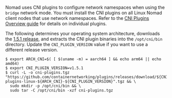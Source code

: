 Nomad uses CNI plugins to configure network namespaces when using the `bridge`
network mode. You must install the CNI plugins on all Linux Nomad client nodes that use network namespaces. Refer to the [CNI Plugins Overview guide](https://www.cni.dev/plugins/current/) for details on individual plugins.

The following determines your operating system architecture, downloads the [1.5.1 release](https://github.com/containernetworking/plugins/releases/tag/v1.5.1), and extracts the CNI plugin binaries into the `/opt/cni/bin` directory. Update the `CNI_PLUGIN_VERSION` value if you want to use a different release version. 


```shell-session
$ export ARCH_CNI=$( [ $(uname -m) = aarch64 ] && echo arm64 || echo amd64)
$ export CNI_PLUGIN_VERSION=v1.5.1
$ curl -L -o cni-plugins.tgz "https://github.com/containernetworking/plugins/releases/download/${CNI_PLUGIN_VERSION}/cni-plugins-linux-${ARCH_CNI}-${CNI_PLUGIN_VERSION}".tgz && \
  sudo mkdir -p /opt/cni/bin && \
  sudo tar -C /opt/cni/bin -xzf cni-plugins.tgz
```